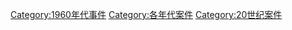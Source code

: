 [[Category:1960年代事件|Category:1960年代事件]]
[[Category:各年代案件|Category:各年代案件]]
[[Category:20世纪案件|Category:20世纪案件]]